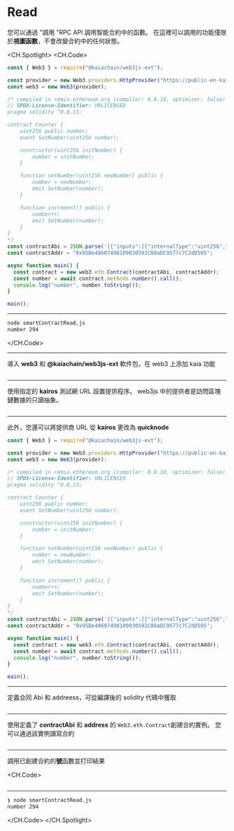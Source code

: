 # Read

您可以通過 "調用 "RPC API 調用智能合約中的函數。 在這裡可以調用的功能僅限於**視圖函數**，不會改變合約中的任何狀態。

<CH.Spotlight>
<CH.Code>

```js smartContractRead.js
const { Web3 } = require("@kaiachain/web3js-ext");

const provider = new Web3.providers.HttpProvider("https://public-en-kairos.node.kaia.io");
const web3 = new Web3(provider);

/* compiled in remix.ethereum.org (compiler: 0.8.18, optimizer: false)
// SPDX-License-Identifier: UNLICENSED
pragma solidity ^0.8.13;

contract Counter {
    uint256 public number;
    event SetNumber(uint256 number);

    constructor(uint256 initNumber) {
        number = initNumber;
    }

    function setNumber(uint256 newNumber) public {
        number = newNumber;
        emit SetNumber(number);
    }

    function increment() public {
        number++;
        emit SetNumber(number);
    }
}
*/
const contractAbi = JSON.parse('[{"inputs":[{"internalType":"uint256","name":"initNumber","type":"uint256"}],"stateMutability":"nonpayable","type":"constructor"},{"anonymous":false,"inputs":[{"indexed":false,"internalType":"uint256","name":"number","type":"uint256"}],"name":"SetNumber","type":"event"},{"inputs":[],"name":"increment","outputs":[],"stateMutability":"nonpayable","type":"function"},{"inputs":[],"name":"number","outputs":[{"internalType":"uint256","name":"","type":"uint256"}],"stateMutability":"view","type":"function"},{"inputs":[{"internalType":"uint256","name":"newNumber","type":"uint256"}],"name":"setNumber","outputs":[],"stateMutability":"nonpayable","type":"function"}]');
const contractAddr = "0x95Be48607498109030592C08aDC9577c7C2dD505";

async function main() {
  const contract = new web3.eth.Contract(contractAbi, contractAddr);
  const number = await contract.methods.number().call();
  console.log("number", number.toString());
}

main();
```

---

```zsh output
node smartContractRead.js
number 294
```

</CH.Code>

---

導入 **web3** 和 **@kaiachain/web3js-ext** 軟件包，在 web3 上添加 kaia 功能

```js smartContractRead.js focus=1

```

---

使用指定的 **kairos** 測試網 URL 設置提供程序。 web3js 中的提供者是訪問區塊鏈數據的只讀抽象。

```js smartContractRead.js focus=3:4

```

---

此外，您還可以將提供商 URL 從 **kairos** 更改為 **quicknode**

```js smartContractRead.js focus=3:4
const { Web3 } = require("@kaiachain/web3js-ext");

const provider = new Web3.providers.HttpProvider("https://public-en-kairos.node.kaia.io");
const web3 = new Web3(provider);

/* compiled in remix.ethereum.org (compiler: 0.8.18, optimizer: false)
// SPDX-License-Identifier: UNLICENSED
pragma solidity ^0.8.13;

contract Counter {
    uint256 public number;
    event SetNumber(uint256 number);

    constructor(uint256 initNumber) {
        number = initNumber;
    }

    function setNumber(uint256 newNumber) public {
        number = newNumber;
        emit SetNumber(number);
    }

    function increment() public {
        number++;
        emit SetNumber(number);
    }
}
*/
const contractAbi = JSON.parse('[{"inputs":[{"internalType":"uint256","name":"initNumber","type":"uint256"}],"stateMutability":"nonpayable","type":"constructor"},{"anonymous":false,"inputs":[{"indexed":false,"internalType":"uint256","name":"number","type":"uint256"}],"name":"SetNumber","type":"event"},{"inputs":[],"name":"increment","outputs":[],"stateMutability":"nonpayable","type":"function"},{"inputs":[],"name":"number","outputs":[{"internalType":"uint256","name":"","type":"uint256"}],"stateMutability":"view","type":"function"},{"inputs":[{"internalType":"uint256","name":"newNumber","type":"uint256"}],"name":"setNumber","outputs":[],"stateMutability":"nonpayable","type":"function"}]');
const contractAddr = "0x95Be48607498109030592C08aDC9577c7C2dD505";

async function main() {
  const contract = new web3.eth.Contract(contractAbi, contractAddr);
  const number = await contract.methods.number().call();
  console.log("number", number.toString());
}

main();
```

---

定義合同 Abi 和 addreess，可從編譯後的 solidity 代碼中獲取

```js smartContractRead.js focus=29:30

```

---

使用定義了 **contractAbi** 和 **address** 的 `Web3.eth.Contract`創建合約實例。 您可以通過該實例讀寫合約

```js smartContractRead.js focus=33

```

---

調用已創建合約的**號**函數並打印結果

<CH.Code>
```js smartContractRead.js focus=34:35

````


---

```zsh output
❯ node smartContractRead.js
number 294
````

</CH.Code>
</CH.Spotlight>
